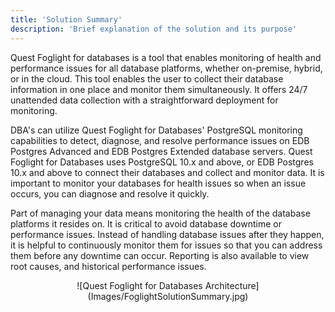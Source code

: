 ```yaml
---
title: 'Solution Summary'
description: 'Brief explanation of the solution and its purpose'
---
```

Quest Foglight for databases is a tool that enables monitoring of health and performance issues for all database platforms, whether on-premise, hybrid, or in the cloud.  This tool enables the user to collect their database information in one place and monitor them simultaneously. It offers 24/7 unattended data collection with a straightforward deployment for monitoring.

DBA's can utilize Quest Foglight for Databases' PostgreSQL monitoring capabilities to detect, diagnose, and resolve performance issues on EDB Postgres Advanced and EDB Postgres Extended database servers.  Quest Foglight for Databases uses PostgreSQL 10.x and above, or EDB Postgres 10.x and above to connect their databases and collect and monitor data.  It is important to monitor your databases for health issues so when an issue occurs, you can diagnose and resolve it quickly.

Part of managing your data means monitoring the health of the database platforms it resides on.  It is critical to avoid database downtime or performance issues.  Instead of handling database issues after they happen, it is helpful to continuously monitor them for issues so that you can address them before any downtime can occur.  Reporting is also available to view root causes, and historical performance issues.


<p align="center">
  ![Quest Foglight for Databases Architecture](Images/FoglightSolutionSummary.jpg)
</p>